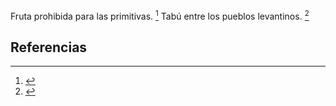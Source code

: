 Fruta prohibida para las primitivas. <ref>{{lib|LU|89|2|1}}</ref> Tabú entre los pueblos levantinos. <ref>{{lib|LU|88|1|3}}</ref> 

== Referencias ==

<references />
